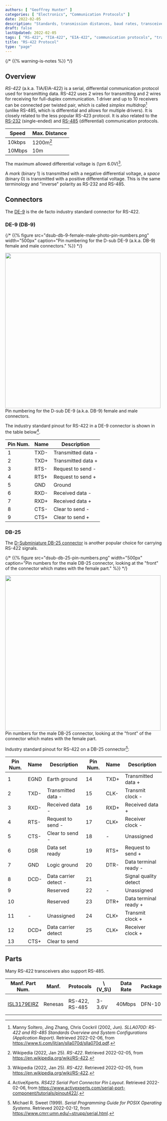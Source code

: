 ```yaml
---
authors: [ "Geoffrey Hunter" ]
categories: [ "Electronics", "Communication Protocols" ]
date: 2022-02-05
description: "Standards, transmission distances, baud rates, transceivers, high-level protocols and more info about the RS-422 communication protocol."
draft: false
lastUpdated: 2022-02-05
tags: [ "RS-422", "TIA-422", "EIA-422", "communication protocols", "transmitters", "receivers", "data", "bus", "serial", "nodes" ]
title: "RS-422 Protocol"
type: "page"
---
```



{/* {{% warning-is-notes %}} */}
<WarningIsNotes />

## Overview

_RS-422_ (a.k.a. TIA/EIA-422) is a serial, differential communication protocol used for transmitting data. RS-422 uses 2 wires for transmitting and 2 wires for receiving for full-duplex communication. 1 driver and up to 10 receivers can be connected per twisted pair, which is called _simplex multidrop_[^bib-ti-rs-422-rs-485] (unlike RS-485, which is differential and allows for multiple drivers). It is closely related to the less popular RS-423 protocol. It is also related to the [RS-232](/electronics/communication-protocols/rs-232-protocol/) (single-ended) and [RS-485](/electronics/communication-protocols/rs-485-protocol/) (differential) communication protocols.

| Speed  | Max. Distance
|--------|-----------------------
| 10kbps | 1200m[^bib-wp-rs-422]
| 10Mbps | 10m

The maximum allowed differential voltage is \(\pm 6.0V\)[^bib-wp-rs-422].

A _mark_ (binary 1) is transmitted with a negative differential voltage, a _space_ (binary 0) is transmitted with a positive differential voltage. This is the same terminology and "inverse" polarity as RS-232 and RS-485.

## Connectors

The [DE-9](/electronics/components/connectors/d-subminiature-d-sub-connectors/) is the de facto industry standard connector for RS-422.

### DE-9 (DB-9)

{/* {{% figure src="dsub-db-9-female-male-photo-pin-numbers.png" width="500px" caption="Pin numbering for the D-sub DE-9 (a.k.a. DB-9) female and male connectors." %}} */}

<Image src={dsub_db_9_female_male_photo_pin_numbers} width="500">Pin numbering for the D-sub DE-9 (a.k.a. DB-9) female and male connectors.</Image>

The industry standard pinout for RS-422 in a DE-9 connector is shown in the table below[^bib-active-experts-rs422-pinout].

<table>
    <thead>
        <tr>
            <th>Pin Num.</th>
            <th>Name</th>
            <th>Description</th>
        </tr>
    </thead>
    <tbody>
        <tr>
            <td>1</td>
            <td>TXD-</td>
            <td>Transmitted data -</td>
        </tr>
        <tr>
            <td>2</td>
            <td>TXD+</td>
            <td>Transmitted data +</td>
        </tr>
        <tr>
            <td>3</td>
            <td>RTS-</td>
            <td>Request to send -</td>
        </tr>
        <tr>
            <td>4</td>
            <td>RTS+</td>
            <td>Request to send +</td>
        </tr>
        <tr>
            <td>5</td>
            <td>GND</td>
            <td>Ground</td>
        </tr>
        <tr>
            <td>6</td>
            <td>RXD-</td>
            <td>Received data -</td>
        </tr>
        <tr>
            <td>7</td>
            <td>RXD+</td>
            <td>Received data +</td>
        </tr>
        <tr>
            <td>8</td>
            <td>CTS-</td>
            <td>Clear to send -</td>
        </tr>
        <tr>
            <td>9</td>
            <td>CTS+</td>
            <td>Clear to send +</td>
        </tr>
    </tbody>
</table>

### DB-25

The [D-Subminiature DB-25 connector](/electronics/components/connectors/d-subminiature-d-sub-connectors/) is another popular choice for carrying RS-422 signals.

{/* {{% figure src="dsub-db-25-pin-numbers.png" width="500px" caption="Pin numbers for the male DB-25 connector, looking at the \"front\" of the connector which mates with the female part." %}} */}

<Image src={dsub_db_25_pin_numbers} width="500">Pin numbers for the male DB-25 connector, looking at the \"front\" of the connector which mates with the female part.</Image>

Industry standard pinout for RS-422 on a DB-25 connector[^bib-sweet-serial-posix]:

<table>
    <thead>
        <tr>
            <th>Pin Num.</th>
            <th>Name</th>
            <th>Description</th>
            <th>Pin Num.</th>
            <th>Name</th>
            <th>Description</th>
        </tr>
    </thead>
    <tbody>
        <tr>
            <td>1</td>
            <td>EGND</td>
            <td>Earth ground</td>
            <td>14</td>
            <td>TXD+</td>
            <td>Transmitted data +</td>
        </tr>
        <tr>
            <td>2</td>
            <td>TXD-</td>
            <td>Transmitted data -</td>
            <td>15</td>
            <td>CLK-</td>
            <td>Transmit clock -</td>
        </tr>
        <tr>
            <td>3</td>
            <td>RXD-</td>
            <td>Received data -</td>
            <td>16</td>
            <td>RXD+</td>
            <td>Received data +</td>
        </tr>
        <tr>
            <td>4</td>
            <td>RTS-</td>
            <td>Request to send -</td>
            <td>17</td>
            <td>CLK+</td>
            <td>Receiver clock -</td>
        </tr>
        <tr>
            <td>5</td>
            <td>CTS-</td>
            <td>Clear to send -</td>
            <td>18</td>
            <td>-</td>
            <td>Unassigned</td>
        </tr>
        <tr>
            <td>6</td>
            <td>DSR</td>
            <td>Data set ready</td>
            <td>19</td>
            <td>RTS+</td>
            <td>Request to send +</td>
        </tr>
        <tr>
            <td>7</td>
            <td>GND</td>
            <td>Logic ground</td>
            <td>20</td>
            <td>DTR-</td>
            <td>Data terminal ready -</td>
        </tr>
        <tr>
            <td>8</td>
            <td>DCD-</td>
            <td>Data carrier detect -</td>
            <td>21</td>
            <td></td>
            <td>Signal quality detect</td>
        </tr>
        <tr>
            <td>9</td>
            <td></td>
            <td>Reserved</td>
            <td>22</td>
            <td>-</td>
            <td>Unassigned</td>
        </tr>
        <tr>
            <td>10</td>
            <td></td>
            <td>Reserved</td>
            <td>23</td>
            <td>DTR+</td>
            <td>Data terminal ready +</td>
        </tr>
        <tr>
            <td>11</td>
            <td>-</td>
            <td>Unassigned</td>
            <td>24</td>
            <td>CLK+</td>
            <td>Transmit clock +</td>
        </tr>
        <tr>
            <td>12</td>
            <td>DCD+</td>
            <td>Data carrier detect</td>
            <td>25</td>
            <td>CLK+</td>
            <td>Receiver clock +</td>
        </tr>
        <tr>
            <td>13</td>
            <td>CTS+</td>
            <td>Clear to send</td>
            <td></td>
            <td></td>
            <td></td>
        </tr>
    </tbody>
</table>

## Parts

Many RS-422 transceivers also support RS-485.

<table>
    <thead>
        <tr>
            <th>Manf. Part Num.</th>
            <th>Manf.</th>
            <th>Protocols</th>
            <th>\(V_S\)</th>
            <th>Data Rate</th>
            <th>Package</th>
            <th>USD, 100</th>
            <th>Comments</th>
        </tr>
    </thead>
    <tbody>
        <tr>
            <td>

[ISL3179EIRZ](https://www.renesas.com/us/en/document/dst/isl3179e-isl3180e-datasheet)
            </td>
            <td>Renesas</td>
            <td>RS-422, RS-485</td>
            <td>3-3.6V</td>
            <td>40Mbps</td>
            <td>DFN-10</td>
            <td>

[$2.48](https://www.digikey.com/en/products/detail/renesas-electronics-america-inc/ISL3179EIRZ/1879479)
</td>
            <td>Also supports RS-485.</td>
        </tr>
    </tbody>
</table>

[^bib-wp-rs-422]: Wikipedia (2022, Jan 25). _RS-422_. Retrieved 2022-02-05, from https://en.wikipedia.org/wiki/RS-422.
[^bib-active-experts-rs422-pinout]: ActiveXperts. _RS422 Serial Port Connector Pin Layout_. Retrieved 2022-02-06, from https://www.activexperts.com/serial-port-component/tutorials/pinout422/.
[^bib-ti-rs-422-rs-485]: Manny Soltero, Jing Zhang, Chris Cockril (2002, Jun). _SLLA070D: RS-422 and RS-485 Standards Overview and System Configurations (Application Report)_. Retrieved 2022-02-06, from https://www.ti.com/lit/an/slla070d/slla070d.pdf.
[^bib-sweet-serial-posix]: Michael R. Sweet (1999). _Serial Programming Guide for POSIX Operating Systems_. Retrieved 2022-02-12, from https://www.cmrr.umn.edu/~strupp/serial.html.

